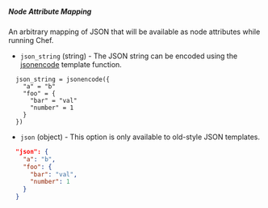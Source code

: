 ##### Node Attribute Mapping

An arbitrary mapping of JSON that will be available as node attributes while running Chef.

<Tabs>
<Tab heading="HCL2">

- `json_string` (string) - The JSON string can be encoded using the [jsonencode](/docs/templates/hcl_templates/functions/encoding/jsonencode)
  template function.

```hcl
  json_string = jsonencode({
    "a" = "b"
    "foo" = {
      "bar" = "val"
      "number" = 1
    }
  })
```

</Tab>

<Tab heading="JSON">

- `json` (object) - This option is only available to old-style JSON templates.

```json
  "json": {
    "a": "b",
    "foo": {
      "bar": "val",
      "number": 1
    }
  }
```

</Tab>
</Tabs>